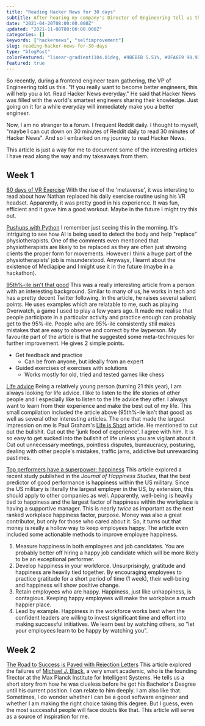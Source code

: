 ```yaml
---
title: "Reading Hacker News for 30 days"
subtitle: After hearing my company's Director of Engineering tell us that reading Hacker News daily will make us better, I decided to try it for 30 days.
date: "2021-04-20T08:00:00.000Z"
updated: "2021-11-08T08:00:00.000Z"
categories: []
keywords: ["hackernews", "selfimprovement"]
slug: reading-hacker-news-for-30-days
type: "blogPost"
colorFeatured: "linear-gradient(104.01deg, #9BEBEB 5.51%, #0FA6E9 98.93%)"
featured: true
---
```


So recently, during a frontend engineer team gathering, the VP of Engineering told us this. "If you really want to become better engineers, this will help you a lot. Read Hacker News everyday." He said that Hacker News was filled with the world's smartest engineers sharing their knowledge. Just going on it for a while everyday will immediately make you a better engineer.

Now, I am no stranger to a forum. I frequent Reddit daily. I thought to myself, "maybe I can cut down on 30 minutes of Reddit daily to read 30 minutes of Hacker News". And so I embarked on my journey to read Hacker News.

This article is just a way for me to document some of the interesting articles I have read along the way and my takeaways from them.

## Week 1

[80 days of VR Exercise](https://www.nathanlippi.com/blog/digital-dojo)
With the rise of the 'metaverse', it was intersting to read about how Nathan replaced his daily exercise routine using his VR headset. Apparently, it was pretty good in his experience. It was fun, efficient and it gave him a good workout. Maybe in the future I might try this out.

[Pushups with Python](https://aryanvij02.medium.com/push-ups-with-python-mediapipe-open-a544bd9b4351)
I remember just seeing this in the morning. It's intriguing to see how AI is being used to detect the body and help "replace" physiotherapists. One of the comments even mentioned that physiotherapists are likely to be replaced as they are often just shwoing clients the proper form for movements.
However I think a huge part of the physiotherapists' job is misunderstood. Anyways, I learnt about the existence of Mediapipe and I might use it in the future (maybe in a hackathon).

[95th%-ile isn't that good](https://danluu.com/p95-skill/)
This was a really interesting article from a person with an interesting background. Similar to many of us, he works in tech and has a pretty decent Twitter following.
In the article, he raises several salient points. He uses examples which are relatable to me, such as playing Overwatch, a game I used to play a few years ago.
It made me realise that people participate in a particular activity and practice enough can probably get to the 95%-ile. People who are 95%-ile consistently still makes mistakes
that are easy to observe and correct by the layperson.
My favourite part of the article is that he suggested some meta-techniques for further improvement. He gives 2 simple points.

- Get feedback and practice
  - Can be from anyone, but ideally from an expert
- Guided exercises of exercises with solutions
  - Works mostly for old, tried and tested games like chess

[Life advice](https://www.benkuhn.net/weeklyessays/)
Being a relatively young person (turning 21 this year), I am always looking for life advice. I like to listen to the life stories of other people and I especially like to listen
to the life advice they offer. I always want to learn from their experience and make the best out of my life.
This small compilation included the article above (95th%-ile isn't that good) as well as several other interesting articles.
The one that made the largest impression on me is Paul Graham's [Life is Short](http://paulgraham.com/vb.html) article. He mentioned to cut out the bullshit. Cut out the 'junk food of experience'.
I agree with him. It is so easy to get sucked into the bullshit of life unless you are vigilant about it. Cut out unnecessary meetings, pointless disputes, bureaucracy, posturing, dealing
with other people's mistakes, traffic jams, addictive but unrewarding pastimes.

[Top performers have a superpower: happiness](https://sloanreview.mit.edu/article/top-performers-have-a-superpower-happiness/)
This article explored a recent study published in the <i>Journal of Happiness Studies</i>, that the best predictor of good performance is happiness within the US military.
Since the US military is literally the largest employer in the US, by extension, this should apply to other companies as well.
Apparently, well-being is heavily tied to happiness and the largest factor of happiness within the workplace is having a supportive manager. This is nearly <i>twice</i> as important as
the next ranked workplace happiness factor, purpose.
Money was also a great contributor, but only for those who cared about it. So, it turns out that money is really a hollow way to keep employees happy.
The article even included some actionable methods to improve employee happiness.

1. Measure happiness in both employees and job candidates.
   You are probably better off hiring a happy job candidate which will be more likely to be an exceptional performer.
2. Develop happiness in your workforce.
   Unsurprisingly, gratitude and happiness are heavily tied together. By encouraging employees to practice gratitude for a short period of time (1 week), their well-being and
   happiness will show positive change.
3. Retain employees who are happy.
   Happiness, just like unhappiness, is contagious. Keeping happy employees will make the workplace a much happier place.
4. Lead by example.
   Happiness in the workforce works best when the confident leaders are willing to invest significant time and effort into making successful initiatives. We learn best by
   watching others, so "let your employees learn to be happy by watching you".

## Week 2

[The Road to Success is Paved with Rejection Letters](https://perceiving-systems.blog/en/news/the-road-to-success-is-paved-with-rejection-letters)
This article explored the failures of [Michael J. Black](https://en.wikipedia.org/wiki/Michael_J._Black), a very smart academic, who is the founding firector at the Max Planck
Institute for Intelligent Systems. He tells us a short story from how he was clueless before he got his Bachelor's Desgree until his current position. I can relate to him
deeply. I am also like that. Sometimes, I do wonder whether I can be a good software engineer and whether I am making the right choice taking this degree. But I guess,
even the most successful people will face doubts like that. This article will serve as a source of inspiration for me.
